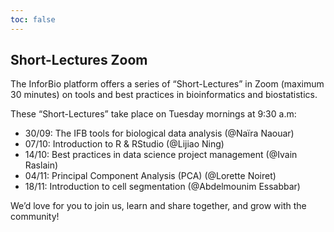 ```yaml
---
toc: false
---
```


## Short-Lectures Zoom

The InforBio platform offers a series of "Short-Lectures" in Zoom (maximum 30 minutes) on tools and best practices in bioinformatics and biostatistics.

These "Short-Lectures" take place on Tuesday mornings at 9:30 a.m:

- 30/09: The IFB tools for biological data analysis (@Naïra Naouar)
- 07/10: Introduction to R & RStudio (@Lijiao Ning)
- 14/10: Best practices in data science project management (@Ivain Raslain)
- 04/11: Principal Component Analysis (PCA) (@Lorette Noiret)
- 18/11: Introduction to cell segmentation (@Abdelmounim Essabbar)

We'd love for you to join us, learn and share together, and grow with the community!